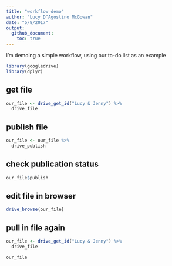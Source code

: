 ```yaml
---
title: "workflow demo"
author: "Lucy D’Agostino McGowan"
date: "5/8/2017"
output: 
  github_document:
    toc: true
---
```


I'm demoing a simple workflow, using our to-do list as an example
```r
library(googledrive)
library(dplyr)
```

## get file

```r
our_file <- drive_get_id("Lucy & Jenny") %>% 
  drive_file
```

## publish file

```r
our_file <- our_file %>%
  drive_publish
```

## check publication status

```r
our_file$publish
```

## edit file in browser
```r
drive_browse(our_file)
```

## pull in file again
```r
our_file <- drive_get_id("Lucy & Jenny") %>% 
  drive_file
```

```r
our_file
```



